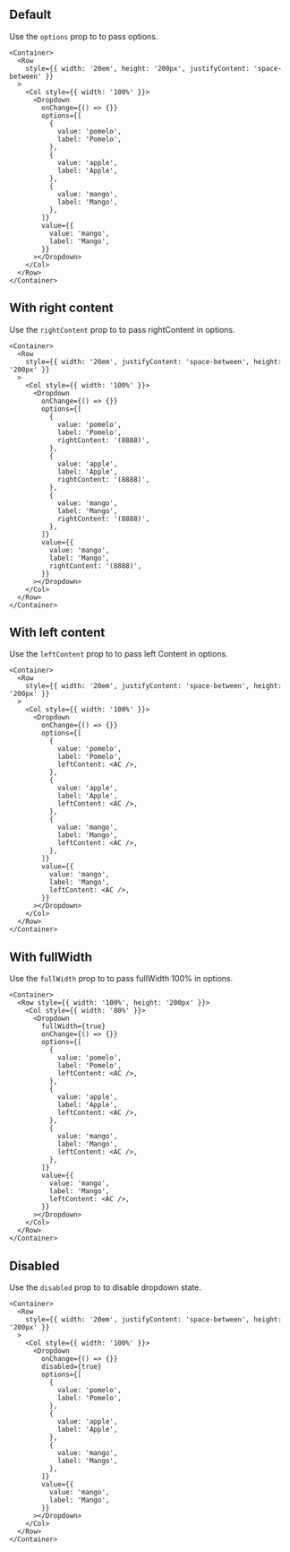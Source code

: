 
## Default

Use the `options` prop to to pass options.

```tsx live
<Container>
  <Row
    style={{ width: '20em', height: '200px', justifyContent: 'space-between' }}
  >
    <Col style={{ width: '100%' }}>
      <Dropdown
        onChange={() => {}}
        options={[
          {
            value: 'pomelo',
            label: 'Pomelo',
          },
          {
            value: 'apple',
            label: 'Apple',
          },
          {
            value: 'mango',
            label: 'Mango',
          },
        ]}
        value={{
          value: 'mango',
          label: 'Mango',
        }}
      ></Dropdown>
    </Col>
  </Row>
</Container>
```

## With right content

Use the `rightContent` prop to to pass rightContent in options.

```tsx live
<Container>
  <Row
    style={{ width: '20em', justifyContent: 'space-between', height: '200px' }}
  >
    <Col style={{ width: '100%' }}>
      <Dropdown
        onChange={() => {}}
        options={[
          {
            value: 'pomelo',
            label: 'Pomelo',
            rightContent: '(8888)',
          },
          {
            value: 'apple',
            label: 'Apple',
            rightContent: '(8888)',
          },
          {
            value: 'mango',
            label: 'Mango',
            rightContent: '(8888)',
          },
        ]}
        value={{
          value: 'mango',
          label: 'Mango',
          rightContent: '(8888)',
        }}
      ></Dropdown>
    </Col>
  </Row>
</Container>
```

## With left content

Use the `leftContent` prop to to pass left Content in options.

```tsx live
<Container>
  <Row
    style={{ width: '20em', justifyContent: 'space-between', height: '200px' }}
  >
    <Col style={{ width: '100%' }}>
      <Dropdown
        onChange={() => {}}
        options={[
          {
            value: 'pomelo',
            label: 'Pomelo',
            leftContent: <AC />,
          },
          {
            value: 'apple',
            label: 'Apple',
            leftContent: <AC />,
          },
          {
            value: 'mango',
            label: 'Mango',
            leftContent: <AC />,
          },
        ]}
        value={{
          value: 'mango',
          label: 'Mango',
          leftContent: <AC />,
        }}
      ></Dropdown>
    </Col>
  </Row>
</Container>
```

## With fullWidth

Use the `fullWidth` prop to to pass fullWidth 100% in options.

```tsx live
<Container>
  <Row style={{ width: '100%', height: '200px' }}>
    <Col style={{ width: '80%' }}>
      <Dropdown
        fullWidth={true}
        onChange={() => {}}
        options={[
          {
            value: 'pomelo',
            label: 'Pomelo',
            leftContent: <AC />,
          },
          {
            value: 'apple',
            label: 'Apple',
            leftContent: <AC />,
          },
          {
            value: 'mango',
            label: 'Mango',
            leftContent: <AC />,
          },
        ]}
        value={{
          value: 'mango',
          label: 'Mango',
          leftContent: <AC />,
        }}
      ></Dropdown>
    </Col>
  </Row>
</Container>
```

## Disabled

Use the `disabled` prop to to disable dropdown state.

```tsx live
<Container>
  <Row
    style={{ width: '20em', justifyContent: 'space-between', height: '200px' }}
  >
    <Col style={{ width: '100%' }}>
      <Dropdown
        onChange={() => {}}
        disabled={true}
        options={[
          {
            value: 'pomelo',
            label: 'Pomelo',
          },
          {
            value: 'apple',
            label: 'Apple',
          },
          {
            value: 'mango',
            label: 'Mango',
          },
        ]}
        value={{
          value: 'mango',
          label: 'Mango',
        }}
      ></Dropdown>
    </Col>
  </Row>
</Container>
```
